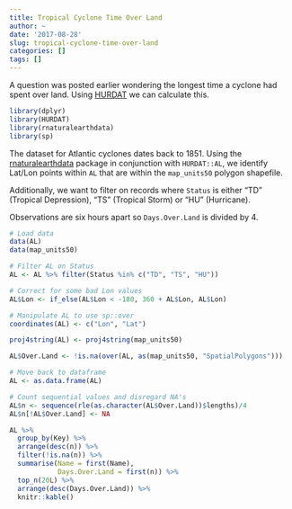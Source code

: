 ```yaml
---
title: Tropical Cyclone Time Over Land
author: ~
date: '2017-08-28'
slug: tropical-cyclone-time-over-land
categories: []
tags: []
---
```


A question was posted earlier wondering the longest time a cyclone had spent over land. Using [HURDAT](https://github.com/timtrice/HURDAT) we can calculate this.

```r
library(dplyr)
library(HURDAT)
library(rnaturalearthdata)
library(sp)
```

The dataset for Atlantic cyclones dates back to 1851. Using the [rnaturalearthdata](https://github.com/ropenscilabs/rnaturalearthdata) package in conjunction with `HURDAT::AL`, we identify Lat/Lon points within `AL` that are within the `map_units50` polygon shapefile.

Additionally, we want to filter on records where `Status` is either “TD” (Tropical Depression), “TS” (Tropical Storm) or “HU” (Hurricane).

Observations are six hours apart so `Days.Over.Land` is divided by 4.

```r
# Load data
data(AL)
data(map_units50)

# Filter AL on Status
AL <- AL %>% filter(Status %in% c("TD", "TS", "HU"))

# Correct for some bad Lon values
AL$Lon <- if_else(AL$Lon < -180, 360 + AL$Lon, AL$Lon)

# Manipulate AL to use sp::over
coordinates(AL) <- c("Lon", "Lat")

proj4string(AL) <- proj4string(map_units50)

AL$Over.Land <- !is.na(over(AL, as(map_units50, "SpatialPolygons")))

# Move back to dataframe
AL <- as.data.frame(AL)

# Count sequential values and disregard NA's
AL$n <- sequence(rle(as.character(AL$Over.Land))$lengths)/4
AL$n[!AL$Over.Land] <- NA
```

```r
AL %>% 
  group_by(Key) %>% 
  arrange(desc(n)) %>% 
  filter(!is.na(n)) %>% 
  summarise(Name = first(Name), 
            Days.Over.Land = first(n)) %>% 
  top_n(20L) %>% 
  arrange(desc(Days.Over.Land)) %>% 
  knitr::kable()
```

